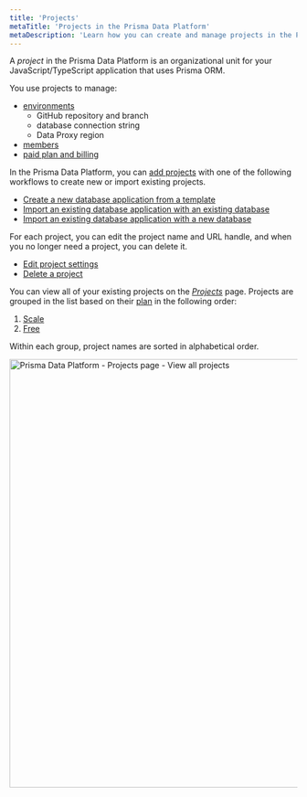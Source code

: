 ```yaml
---
title: 'Projects'
metaTitle: 'Projects in the Prisma Data Platform'
metaDescription: 'Learn how you can create and manage projects in the Prisma Data Platform'
---
```


<TopBlock>

A _project_ in the Prisma Data Platform is an organizational unit for your JavaScript/TypeScript application that uses Prisma ORM.

You use projects to manage:

- [environments](/data-platform/environments)
  - GitHub repository and branch
  - database connection string
  - Data Proxy region
- [members](/data-platform/members)
- [paid plan and billing](/data-platform/billing/plans-and-quotas)

In the Prisma Data Platform, you can [add projects](/data-platform/projects/add-project) with one of the following workflows to create new or import existing projects.

- [Create a new database application from a template](/data-platform/projects/add-project/create-new-project-from-template)
- [Import an existing database application with an existing database](/data-platform/projects/add-project/import-existing-project-existing-db)
- [Import an existing database application with a new database](/data-platform/projects/add-project/import-existing-project-new-db)

For each project, you can edit the project name and URL handle, and when you no longer need a project, you can delete it.

- [Edit project settings](/data-platform/projects/edit-settings)
- [Delete a project](/data-platform/projects/delete-project)

You can view all of your existing projects on the [_Projects_](https://cloud.prisma.io/projects) page. Projects are grouped in the list based on their [plan](/data-platform/billing/plans-and-quotas) in the following order:

1. [Scale](/data-platform/billing/plans-and-quotas#strongscalestrong-plan)
2. [Free](/data-platform/billing/plans-and-quotas#strongfreestrong-plan)

Within each group, project names are sorted in alphabetical order.

<img
  src="https://res.cloudinary.com/prismaio/image/upload/v1666909657/docs/pdp/create-manage-projects/prisma-data-platform-projects-page_o8vj8i.png"
  alt="Prisma Data Platform - Projects page - View all projects"
  width="750px"
/>

</TopBlock>
